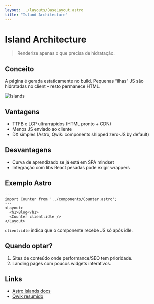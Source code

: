 ```yaml
---
layout: ../layouts/BaseLayout.astro
title: "Island Architecture"
---
```


# Island Architecture

> Renderize apenas o que precisa de hidratação.

## Conceito
A página é gerada estaticamente no build. Pequenas “ilhas” JS são hidratadas no client – resto permanece HTML.

![Islands](https://raw.githubusercontent.com/withastro/astro/main/assets/illustrations/islands.png)

## Vantagens
+ TTFB e LCP ultrarrápidos (HTML pronto + CDN)
+ Menos JS enviado ao cliente
+ DX simples (Astro, Qwik: components shipped zero-JS by default)

## Desvantagens
- Curva de aprendizado se já está em SPA mindset
- Integração com libs React pesadas pode exigir wrappers

## Exemplo Astro
```astro
---
import Counter from '../components/Counter.astro';
---
<Layout>
  <h1>Blog</h1>
  <Counter client:idle />
</Layout>
```
`client:idle` indica que o componente recebe JS só após idle.

## Quando optar?
1. Sites de conteúdo onde performance/SEO tem prioridade.
2. Landing pages com poucos widgets interativos.

## Links
- [Astro Islands docs](https://docs.astro.build/en/core-concepts/islands/)
- [Qwik resumido](https://qwik.builder.io/docs/introduction/)